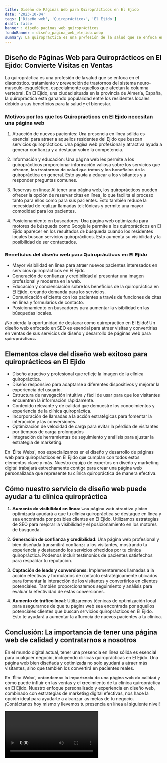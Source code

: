 ```yaml
---
title: Diseño de Páginas Web para Quiroprácticos en El Ejido
date: '2023-10-04'
tags: ['Diseño web', 'Quiroprácticos', 'El Ejido']
draft: false
banner : diseño_paginas_web_quiroprácticos
fondoBanner : diseño_pagina_web_elejido.webp
summary: La quiropráctica es una profesión de la salud que se enfoca en el diagnóstico, tratamiento y prevención de trastornos del sistema neuromusculoesquelético, especialmente aquellos que afectan la columna vertebral. En El Ejido, una ciudad situada en la provincia de Almería, España, la quiropráctica está ganando popularidad entre los residentes locales debido a sus beneficios para la salud y el bienestar.
---
```


## Diseño de Páginas Web para Quiroprácticos en El Ejido: Convierte Visitas en Ventas

La quiropráctica es una profesión de la salud que se enfoca en el diagnóstico, tratamiento y prevención de trastornos del sistema neuro-musculo-esquelético, especialmente aquellos que afectan la columna vertebral. En El Ejido, una ciudad situada en la provincia de Almería, España, la quiropráctica está ganando popularidad entre los residentes locales debido a sus beneficios para la salud y el bienestar.

### Motivos por los que los Quiroprácticos en El Ejido necesitan una página web

1. Atracción de nuevos pacientes: Una presencia en línea sólida es esencial para atraer a aquellos residentes del Ejido que buscan servicios quiroprácticos. Una página web profesional y atractiva ayuda a generar confianza y a destacar sobre la competencia.

2. Información y educación: Una página web les permite a los quiroprácticos proporcionar información valiosa sobre los servicios que ofrecen, los trastornos de salud que tratan y los beneficios de la quiropráctica en general. Esto ayuda a educar a los visitantes y a responder preguntas comunes.

3. Reservas en línea: Al tener una página web, los quiroprácticos pueden ofrecer la opción de reservar citas en línea, lo que facilita el proceso tanto para ellos como para sus pacientes. Esto también reduce la necesidad de realizar llamadas telefónicas y permite una mayor comodidad para los pacientes.

4. Posicionamiento en buscadores: Una página web optimizada para motores de búsqueda como Google le permite a los quiroprácticos en El Ejido aparecer en los resultados de búsqueda cuando los residentes locales buscan servicios quiroprácticos. Esto aumenta su visibilidad y la posibilidad de ser contactados.

### Beneficios del diseño web para Quiroprácticos en El Ejido

- Mayor visibilidad en línea para atraer nuevos pacientes interesados en servicios quiroprácticos en El Ejido.
- Generación de confianza y credibilidad al presentar una imagen profesional y moderna en la web.
- Educación y concienciación sobre los beneficios de la quiropráctica en El Ejido, creando demanda para los servicios.
- Comunicación eficiente con los pacientes a través de funciones de citas en línea y formularios de contacto.
- Posicionamiento en buscadores para aumentar la visibilidad en las búsquedas locales.

¡No pierda la oportunidad de destacar como quiropráctico en El Ejido! Un diseño web enfocado en SEO es esencial para atraer visitas y convertirlas en ventas de sus servicios de diseño y desarrollo de páginas web para quiroprácticos.

<GifSeo />

<Cta />

## **Elementos clave del diseño web exitoso para quiroprácticos en El Ejido**

- Diseño atractivo y profesional que refleje la imagen de la clínica quiropráctica.
- Diseño responsivo para adaptarse a diferentes dispositivos y mejorar la experiencia del usuario.
- Estructura de navegación intuitiva y fácil de usar para que los visitantes encuentren la información rápidamente.
- Contenido relevante y de calidad que demuestre los conocimientos y experiencia de la clínica quiropráctica.
- Incorporación de llamadas a la acción estratégicas para fomentar la interacción y las conversiones.
- Optimización de velocidad de carga para evitar la pérdida de visitantes por tiempos de carga prolongados.
- Integración de herramientas de seguimiento y análisis para ajustar la estrategia de marketing.

En 'Élite Webs', nos especializamos en el diseño y desarrollo de páginas web para quiroprácticos en El Ejido que cumplan con todos estos elementos clave y más. Nuestro equipo de expertos en diseño y marketing digital trabajará estrechamente contigo para crear una página web personalizada que represente tu clínica quiropráctica de manera efectiva.

## **Cómo nuestro servicio de diseño web puede ayudar a tu clínica quiropráctica**

1. **Aumento de visibilidad en línea**: Una página web atractiva y bien optimizada ayudará a que tu clínica quiropráctica se destaque en línea y sea encontrada por posibles clientes en El Ejido. Utilizamos estrategias de SEO para mejorar la visibilidad y el posicionamiento en los motores de búsqueda.

2. **Generación de confianza y credibilidad**: Una página web profesional y bien diseñada transmitirá confianza a los visitantes, mostrando tu experiencia y destacando los servicios ofrecidos por tu clínica quiropráctica. Podemos incluir testimonios de pacientes satisfechos para respaldar tu reputación.

3. **Captación de leads y conversiones**: Implementaremos llamadas a la acción efectivas y formularios de contacto estratégicamente ubicados para fomentar la interacción de los visitantes y convertirlos en clientes potenciales. También proporcionaremos seguimiento y análisis para evaluar la efectividad de estas conversiones.

4. **Aumento de tráfico local**: Utilizaremos técnicas de optimización local para asegurarnos de que tu página web sea encontrada por aquellos potenciales clientes que buscan servicios quiroprácticos en El Ejido. Esto te ayudará a aumentar la afluencia de nuevos pacientes a tu clínica.

## **Conclusión: La importancia de tener una página web de calidad y contratarnos a nosotros**

En el mundo digital actual, tener una presencia en línea sólida es esencial para cualquier negocio, incluyendo clínicas quiroprácticas en El Ejido. Una página web bien diseñada y optimizada no solo ayudará a atraer más visitantes, sino que también los convertirá en pacientes reales.

En 'Élite Webs', entendemos la importancia de una página web de calidad y cómo puede influir en las ventas y el crecimiento de tu clínica quiropráctica en El Ejido. Nuestro enfoque personalizado y experiencia en diseño web, combinado con estrategias de marketing digital efectivas, nos hace la opción ideal para ayudarte a alcanzar las metas de tu negocio. ¡Contáctanos hoy mismo y llevemos tu presencia en línea al siguiente nivel!

<Video />

<CtaBot job='Quiroprácticos' city='El Ejido'/>

<Gmaps query='El Ejido+españa+maps' />